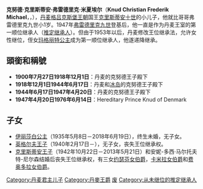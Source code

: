 {{Infobox royalty
| name=克努特王子
| title=丹麦王储
| image=Knud, Hereditary Prince of Denmark.jpg
| birth_date={{birth date|1900|7|27}}
| birth_place={{DEN}}[[靈比-托拜克自治市|靈比-托拜克自治市]]
| death_date={{death date and age|1976|6|14|1900|7|27}}
| death_place={{DEN}}[[哥本哈根|哥本哈根]]
| burial_place=[[罗斯基勒主教座堂|罗斯基勒主教座堂]]
| father=[[克里斯蒂安十世|克里斯蒂安十世]]
| mother=[[亞歷山德琳_(梅克倫堡-什未林)|梅克倫堡-什未林的亞歷山德琳公主]]
| spouse={{marriage|丹麦公主卡羅琳-瑪蒂爾德|1933|1976}}
| issue=[[丹麥的伊莉莎白_(1935-2018)|伊丽莎白公主]]<br>[[罗森堡伯爵英格尔夫|英格尔夫王子]]<br>[[罗森堡伯爵克里斯蒂安|克里斯蒂安王子]]
}}
'''克努德·克里斯蒂安·弗雷德里克·米夏埃尔'''（'''Knud Christian Frederik Michael'''，{{lang-da|Hans Kongelige Højhed Arveprins Knud til Danmark}}，{{bd|1900年|7月27日|1976年|6月14日|catIdx=K}}），[[丹麦|丹麦]][[格吕克斯堡王朝|格吕克斯堡王朝]]国王[[克里斯蒂安十世|克里斯蒂安十世]]的小儿子，他就比哥哥弗雷德里克九世小1岁。1947年[[弗雷德里克九世|弗雷德里克九世]]登基后，他一直是作为丹麦王室的第一顺位继承人（[[推定继承人|推定继承人]]）。但由于1953年以后，丹麦修改王位继承法，允许女性继位，侄女[[玛格丽特二世|玛格丽特公主]]成为第一顺位继承人，他遂递降继承。

==頭銜和稱號==
*'''1900年7月27日{{ndash}}1918年12月1日'''：丹麦的克努德王子殿下
*'''1918年12月1日{{ndash}}1944年6月17日'''：丹麦和[[冰岛|冰岛]]的克努德王子殿下
* '''1944年6月17日{{ndash}}1947年4月20日'''：丹麦的克努德王子殿下
* '''1947年4月20日{{ndash}}1976年6月14日'''：Hereditary Prince Knud of Denmark

==子女==
*[[丹麥的伊莉莎白_(1935-2018)|伊丽莎白公主]]（1935年5月8日－2018年6月19日），终生未婚，无子女。
*[[罗森堡伯爵英格尔夫|英格尔夫王子]]（1940年2月17日－），无子女，丧失王位继承权。
*[[罗森堡伯爵克里斯蒂安|克里斯蒂安王子]]（1942年10月22日－2013年5月21日）和安妮-多西·马尔托夫特-尼尔森结婚后丧失王位继承权，有三女[[约瑟芬女伯爵|约瑟芬女伯爵]]，[[卡米拉女伯爵|卡米拉女伯爵]]和[[费奥多拉女伯爵|费奥多拉女伯爵]]。
{{commonscat|Prince Knud of Denmark}}
{{丹麥人物小作品}}
[[Category:丹麦君主儿子|Category:丹麦君主儿子]]
[[Category:丹麥王爵|Category:丹麥王爵]]
[[Category:欧洲储君|废]]
[[Category:从未继位的推定继承人|Category:从未继位的推定继承人]]